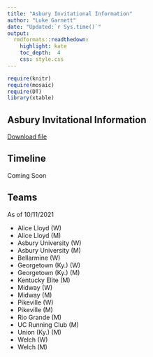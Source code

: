 ```yaml
---
title: "Asbury Invitational Information"
author: "Luke Garnett"
date: "Updated:`r Sys.time()`"
output:
  rmdformats::readthedown:
    highlight: kate
    toc_depth:  4
    css: style.css
---
```


```r
require(knitr)
require(mosaic)
require(DT)
library(xtable)
```

## Asbury Invitational Information

<a href="Asbury.pdf" target="_blank" class="btn btn-lg btn-outline">
    <i class="fa fa-file-pdf-o"></i>
    Download file
</a>

## Timeline

Coming Soon

## Teams

As of 10/11/2021

	
- Alice Lloyd (W)
- Alice Lloyd (M)
- Asbury University (W)
- Asbury University (M)
- Bellarmine (W)
- Georgetown (Ky.) (W)
- Georgetown (Ky.) (M)
- Kentucky Elite (M)
- Midway (W)
- Midway (M)
- Pikeville (W)
- Pikeville (M)
- Rio Grande (M)
- UC Running Club (M)
- Union (Ky.) (M)
- Welch (W)
- Welch (M)